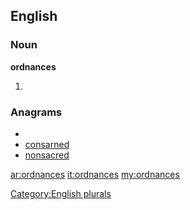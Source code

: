 ==English==

===Noun===
'''ordnances'''

# {{plural of|[[ordnance]]}}

===Anagrams===
* {{alphagram|acdennors}}
* [[consarned#English|consarned]]
* [[nonsacred#English|nonsacred]]

[[Category:English plurals]]

[[ar:ordnances]]
[[it:ordnances]]
[[my:ordnances]]